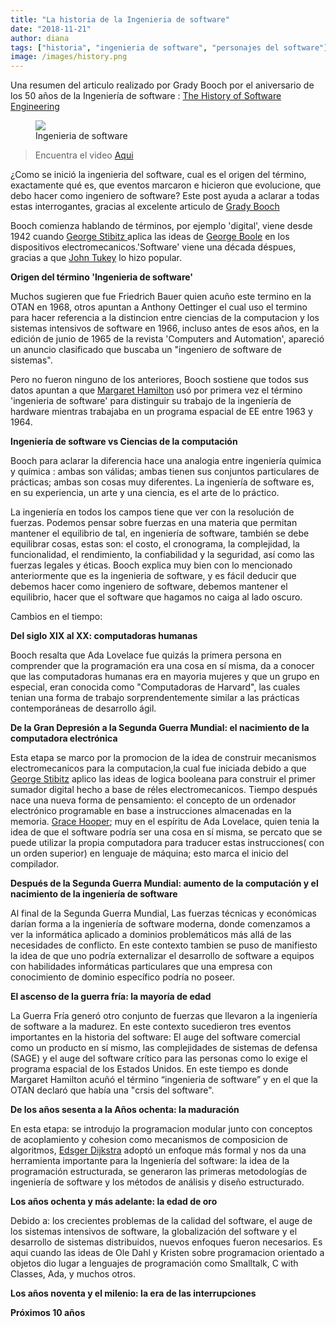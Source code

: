 ```yaml
---
title: "La historia de la Ingenieria de software"
date: "2018-11-21"
author: diana
tags: ["historia", "ingenieria de software", "personajes del software"]
image: /images/history.png
---
```


Una resumen del articulo realizado por Grady Booch por el aniversario de los 50 años de la Ingeniería de software : [The History of Software Engineering](https://ieeexplore.ieee.org/document/8474489)

<figure>
  <img src="/images/history.png" />
  <figcaption>Ingenieria de software</figcaption>
</figure>

> Encuentra el video [Aqui](https://www.youtube.com/watch?v=QUz10Z1AfLc)

¿Como se inició la ingenieria del software, cual es el origen del término, exactamente qué es, que eventos marcaron e hicieron que evolucione, que debo hacer como ingeniero de software? Este post ayuda a aclarar a todas estas interrogantes, gracias al excelente articulo de [Grady Booch](https://twitter.com/grady_booch?lang=es)

Booch comienza hablando de términos, por ejemplo 'digital', viene desde 1942 cuando [George Stibitz ](https://es.wikipedia.org/wiki/George_Robert_Stibitz)
aplica las ideas de [George Boole](https://es.wikipedia.org/wiki/George_Boole)
en los dispositivos electromecanicos.'Software' viene una década déspues, gracias a que [John Tukey](https://es.wikipedia.org/wiki/John_W._Tukey) lo hizo popular.

**Origen del término 'Ingenieria de software'**

Muchos sugieren que fue Friedrich Bauer quien acuño este termino en la OTAN en 1968, otros apuntan a Anthony Oettinger el cual uso el termino para hacer referencia a la distincion entre ciencias de la computacion y los sistemas intensivos de software en 1966, incluso antes de esos años, en la edición de junio de 1965 de la revista 'Computers and Automation', apareció un anuncio clasificado que buscaba un "ingeniero de software de sistemas".

Pero no fueron ninguno de los anteriores, Booch sostiene que todos sus datos apuntan a que [Margaret Hamilton](<https://es.wikipedia.org/wiki/Margaret_Hamilton_(cient%C3%ADfica)>) usó por primera vez el término 'ingenieria de software' para distinguir su trabajo de la ingeniería de hardware mientras trabajaba en un programa espacial de EE entre 1963 y 1964.

**Ingeniería de software vs Ciencias de la computación**

Booch para aclarar la diferencia hace una analogia entre ingeniería química y química : ambas son válidas; ambas tienen sus conjuntos particulares de prácticas; ambas son cosas muy diferentes. La ingeniería de software es, en su experiencia, un arte y una ciencia, es el arte de lo práctico.

La ingeniería en todos los campos tiene que ver con la resolución de fuerzas. Podemos pensar sobre fuerzas en una materia que permitan mantener el equilibrio de tal, en ingeniería de software, también se debe equilibrar cosas, estas son: el costo, el cronograma, la complejidad, la funcionalidad, el rendimiento, la confiabilidad y la seguridad, así como las fuerzas legales y éticas. Booch explica muy bien con lo mencionado anteriormente que es la ingenieria de software, y es fácil deducir que debemos hacer como ingeniero de software, debemos mantener el equilibrio, hacer que el software que hagamos no caiga al lado oscuro.

Cambios en el tiempo:

**Del siglo XIX al XX: computadoras humanas**

Booch resalta que Ada Lovelace fue quizás la primera persona en comprender que la programación era una cosa en sí misma, da a conocer que las computadoras humanas era en mayoria mujeres y que un grupo en especial, eran conocida como "Computadoras de Harvard", las cuales tenian una forma de trabajo sorprendentemente similar a las prácticas contemporáneas de desarrollo ágil.

**De la Gran Depresión a la Segunda Guerra Mundial: el nacimiento de la computadora electrónica**

Esta etapa se marco por la promocion de la idea de construir mecanismos electromecanicos para la computacion,la cual fue iniciada debido a que [George Stibitz](https://es.wikipedia.org/wiki/George_Robert_Stibitz) aplico las ideas de logica booleana para construir el primer sumador digital hecho a base de réles electromecanicos. Tiempo después nace una nueva forma de pensamiento: el concepto de un ordenador electrónico programable en base a instrucciones almacenadas en la memoria. [Grace Hooper](https://es.wikipedia.org/wiki/Grace_Murray_Hopper); muy en el espíritu de Ada Lovelace, quien tenia la idea de que el software podría ser una cosa en sí misma, se percato que se puede utilizar la propia computadora para traducer estas instrucciones( con un orden superior) en lenguaje de máquina; esto marca el inicio del compilador.

**Después de la Segunda Guerra Mundial: aumento de la computación y el nacimiento de la ingeniería de software**

Al final de la Segunda Guerra Mundial, Las fuerzas técnicas y económicas darían forma a la ingeniería de software moderna, donde comenzamos a ver la informática aplicado a dominios problemáticos más allá de las necesidades de conflicto. En este contexto tambien se puso de manifiesto la idea de que uno podría externalizar el desarrollo de software a equipos con habilidades informáticas particulares que una empresa con conocimiento de dominio específico podría no poseer.

**El ascenso de la guerra fría: la mayoría de edad**

La Guerra Fría generó otro conjunto de fuerzas que llevaron a la ingeniería de software a la madurez. En este contexto sucedieron tres eventos importantes en la historia del software: El auge del software comercial como un producto en sí mismo, las complejidades de sistemas de defensa (SAGE) y el auge del software crítico para las personas como lo exige el programa espacial de los Estados Unidos. En este tiempo es donde Margaret Hamilton acuñó el término “ingenieria de software” y en el que la OTAN declaró que había una "crsis del software".

**De los años sesenta a la Años ochenta: la maduración**

En esta etapa: se introdujo la programacion modular junto con conceptos de acoplamiento y cohesion como mecanismos de composicion de algoritmos,
[Edsger Dijkstra](https://es.wikipedia.org/wiki/Edsger_Dijkstra)
adoptó un enfoque más formal y nos da una herramienta importante para la Ingeniería del software: la idea de la programación estructurada, se generaron las primeras metodologías de ingeniería de software y los métodos de análisis y diseño estructurado.

**Los años ochenta y más adelante: la edad de oro**

Debido a: los crecientes problemas de la calidad del software, el auge de los sistemas intensivos de software, la globalización del software y el desarrollo de sistemas distribuidos, nuevos enfoques fueron necesarios. Es aqui cuando las ideas de Ole Dahl y Kristen sobre programacion orientado a objetos dio lugar a lenguajes de programación como Smalltalk, C with Classes, Ada, y muchos otros.

**Los años noventa y el milenio: la era de las interrupciones**

**Próximos 10 años**

